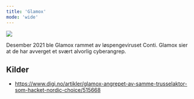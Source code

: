 ```yaml
---
title: 'Glamox'
mode: 'wide'
---
```


<Frame>
<img src="/images/glamox.png" noZoom/>
</Frame>

Desember 2021 ble Glamox rammet av løspengeviruset Conti. Glamox sier at de har avverget et svært alvorlig cyberangrep.



## Kilder
- https://www.digi.no/artikler/glamox-angrepet-av-samme-trusselaktor-som-hacket-nordic-choice/515668

